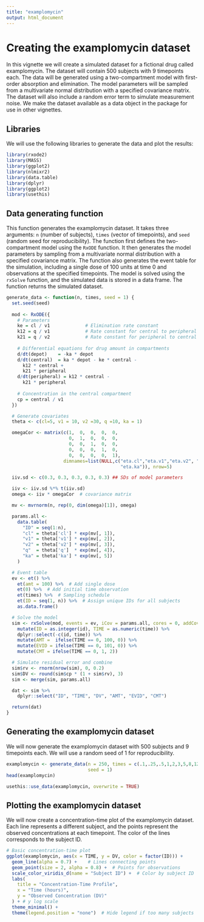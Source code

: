 ```yaml
---
title: "examplomycin"
output: html_document
---
```

# Creating the examplomycin dataset
In this vignette we will create a simulated dataset for a fictional drug called examplomycin. The dataset will contain 500 subjects with 9 timepoints each. The data will be generated using a two-compartment model with first-order absorption and elimination. The model parameters will be sampled from a multivariate normal distribution with a specified covariance matrix. The dataset will also include a random error term to simulate measurement noise. We make the dataset available as a data object in the package for use in other vignettes.

## Libraries
We will use the following libraries to generate the data and plot the results:
```r
library(rxode2)
library(MASS)
library(ggplot2)
library(nlmixr2)
library(data.table)
library(dplyr)
library(ggplot2)
library(usethis)
```

## Data generating function
This function generates the examplomycin dataset. It takes three arguments: `n` (number of subjects), `times` (vector of timepoints), and `seed` (random seed for reproducibility). The function first defines the two-compartment model using the `RxODE` function. It then generates the model parameters by sampling from a multivariate normal distribution with a specified covariance matrix. The function also generates the event table for the simulation, including a single dose of 100 units at time 0 and observations at the specified timepoints. The model is solved using the `rxSolve` function, and the simulated data is stored in a data frame. The function returns the simulated dataset.
```r
generate_data <- function(n, times, seed = 1) {
  set.seed(seed)
  
  mod <- RxODE({
    # Parameters
    ke = cl / v1             # Elimination rate constant
    k12 = q / v1             # Rate constant for central to peripheral transfer
    k21 = q / v2             # Rate constant for peripheral to central transfer
    
    # Differential equations for drug amount in compartments
    d/dt(depot)    = -ka * depot
    d/dt(central)  = ka * depot - ke * central - 
      k12 * central + 
      k21 * peripheral
    d/dt(peripheral) = k12 * central - 
      k21 * peripheral
    
    # Concentration in the central compartment
    cp = central / v1
  })

  # Generate covariates
  theta <- c(cl=5, v1 = 10, v2 =30, q =10, ka = 1)

  omegaCor <- matrix(c(1,  0,  0,  0,  0,
                       0,  1,  0,  0,  0,
                       0,  0,  1,  0,  0,
                       0,  0,  0,  1,  0,
                       0,  0,  0,  0,  1), 
                     dimnames=list(NULL,c("eta.cl","eta.v1","eta.v2", "eta.q", 
                                          "eta.ka")), nrow=5)

  iiv.sd <- c(0.3, 0.3, 0.3, 0.3, 0.3) ## SDs of model parameters

  iiv <- iiv.sd %*% t(iiv.sd)
  omega <- iiv * omegaCor  # covariance matrix

  mv <- mvrnorm(n, rep(0, dim(omega)[1]), omega)

  params.all <-
    data.table(
      "ID" = seq(1:n),
      "cl" = theta['cl'] * exp(mv[, 1]),
      "v1" = theta['v1'] * exp(mv[, 2]),
      "v2" = theta['v2'] * exp(mv[, 3]),
      "q"  = theta['q']  * exp(mv[, 4]),
      "ka" = theta['ka'] * exp(mv[, 5])
    )

  # Event table
  ev <- et() %>%
    et(amt = 100) %>%  # Add single dose
    et(0) %>%  # Add initial time observation
    et(times) %>%  # Sampling schedule
    et(ID = seq(1, n)) %>%  # Assign unique IDs for all subjects
    as.data.frame()

  # Solve the model
  sim <- rxSolve(mod, events = ev, iCov = params.all, cores = 0, addCov = T) %>%
    mutate(ID = as.integer(id), TIME = as.numeric(time)) %>%
    dplyr::select(-c(id, time)) %>%
    mutate(AMT =  ifelse(TIME == 0, 100, 0)) %>%
    mutate(EVID = ifelse(TIME == 0, 101, 0)) %>%
    mutate(CMT = ifelse(TIME == 0, 1, 2))

  # Simulate residual error and combine
  sim$rv <- rnorm(nrow(sim), 0, 0.2)
  sim$DV <- round(sim$cp * (1 + sim$rv), 3)
  sim <- merge(sim, params.all)

  dat <- sim %>%
    dplyr::select("ID", "TIME", "DV", "AMT", "EVID", "CMT")

  return(dat)
}
```

## Generating the examplomycin dataset
We will now generate the examplomycin dataset with 500 subjects and 9 timepoints each. We will use a random seed of 1 for reproducibility.
```r
examplomycin <- generate_data(n = 250, times = c(.1,.25,.5,1,2,3,5,8,12), 
                              seed = 1)
head(examplomycin)
```
```r
usethis::use_data(examplomycin, overwrite = TRUE)
```

## Plotting the examplomycin dataset
We will now create a concentration-time plot of the examplomycin dataset. Each line represents a different subject, and the points represent the observed concentrations at each timepoint. The color of the lines corresponds to the subject ID.
```r
# Basic concentration-time plot
ggplot(examplomycin, aes(x = TIME, y = DV, color = factor(ID))) +
  geom_line(alpha = 0.7) +    # Lines connecting points
  geom_point(size = 2, alpha = 0.8) +  # Points for observations
  scale_color_viridis_d(name = "Subject ID") +  # Color by subject ID
  labs(
    title = "Concentration-Time Profile",
    x = "Time (hours)",
    y = "Observed Concentration (DV)"
  ) + # y log scale
  theme_minimal() +
  theme(legend.position = "none")  # Hide legend if too many subjects
```

